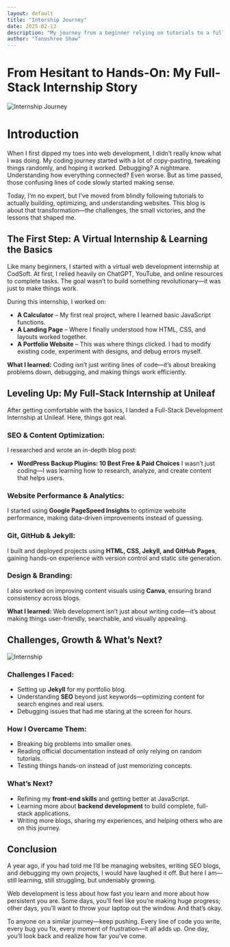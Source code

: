 ```yaml
---
layout: default
title: "Intership Journey"
date: 2025-02-13
description: "My journey from a beginner relying on tutorials to a full-stack development intern—embracing challenges, learning SEO, and building real projects."
author: "Tanushree Shaw"
---
```

# From Hesitant to Hands-On: My Full-Stack Internship Story

![Internship Journey](./blog-assets/internship-journey.png)

# Introduction
When I first dipped my toes into web development, I didn’t really know what I was doing. My coding journey started with a lot of copy-pasting, tweaking things randomly, and hoping it worked. Debugging? A nightmare. Understanding how everything connected? Even worse. But as time passed, those confusing lines of code slowly started making sense.

Today, I’m no expert, but I’ve moved from blindly following tutorials to actually building, optimizing, and understanding websites. This blog is about that transformation—the challenges, the small victories, and the lessons that shaped me.

## The First Step: A Virtual Internship & Learning the Basics
Like many beginners, I started with a virtual web development internship at CodSoft. At first, I relied heavily on ChatGPT, YouTube, and online resources to complete tasks. The goal wasn’t to build something revolutionary—it was just to make things work.

During this internship, I worked on:
-  **A Calculator** – My first real project, where I learned basic JavaScript functions.
-  **A Landing Page** – Where I finally understood how HTML, CSS, and layouts worked together.
-  **A Portfolio Website** – This was where things clicked. I had to modify existing code, experiment with designs, and debug errors myself.

**What I learned:** Coding isn’t just writing lines of code—it’s about breaking problems down, debugging, and making things work efficiently.

## Leveling Up: My Full-Stack Internship at Unileaf
After getting comfortable with the basics, I landed a Full-Stack Development Internship at Unileaf. Here, things got real.

### SEO & Content Optimization:
I researched and wrote an in-depth blog post:
- **WordPress Backup Plugins: 10 Best Free & Paid Choices**
I wasn’t just coding—I was learning how to research, analyze, and create content that helps users.

### Website Performance & Analytics:
I started using **Google PageSpeed Insights** to optimize website performance, making data-driven improvements instead of guessing.

### Git, GitHub & Jekyll:
I built and deployed projects using **HTML, CSS, Jekyll, and GitHub Pages**, gaining hands-on experience with version control and static site generation.

### Design & Branding:
I also worked on improving content visuals using **Canva**, ensuring brand consistency across blogs.

**What I learned:** Web development isn’t just about writing code—it’s about making things user-friendly, searchable, and visually appealing.

## Challenges, Growth & What’s Next?

![Internship](./blog-assets/internship.png)

### Challenges I Faced:
- Setting up **Jekyll** for my portfolio blog.
- Understanding **SEO** beyond just keywords—optimizing content for search engines and real users.
- Debugging issues that had me staring at the screen for hours.

### How I Overcame Them:
- Breaking big problems into smaller ones.
- Reading official documentation instead of only relying on random tutorials.
- Testing things hands-on instead of just memorizing concepts.

### What’s Next?
- Refining my **front-end skills** and getting better at JavaScript.
- Learning more about **backend development** to build complete, full-stack applications.
- Writing more blogs, sharing my experiences, and helping others who are on this journey.

## Conclusion
A year ago, if you had told me I’d be managing websites, writing SEO blogs, and debugging my own projects, I would have laughed it off. But here I am—still learning, still struggling, but undeniably growing.

Web development is less about how fast you learn and more about how persistent you are. Some days, you’ll feel like you’re making huge progress; other days, you’ll want to throw your laptop out the window. And that’s okay.

To anyone on a similar journey—keep pushing. Every line of code you write, every bug you fix, every moment of frustration—it all adds up. One day, you’ll look back and realize how far you’ve come.

